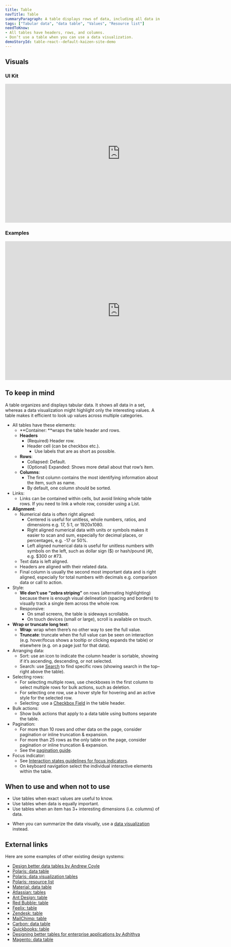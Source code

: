 ```yaml
---
title: Table
navTitle: Table
summaryParagraph: A table displays rows of data, including all data in a set, making it efficient to look up values.
tags: ["Tabular data", "data table", "Values", "Resource list"]
needToKnow:
- All tables have headers, rows, and columns.
- Don’t use a table when you can use a data visualization.
demoStoryId: table-react--default-kaizen-site-demo
---
```



## Visuals

### UI Kit

<iframe style="border: none;" width="744" height="450" src="https://www.figma.com/embed?embed_host=share&url=https%3A%2F%2Fwww.figma.com%2Ffile%2Fe3TyAOZKfLg9cA01Iy1Mgm%2FKaizen-Site-embed%3Fnode-id%3D205%253A11292" allowfullscreen></iframe>

### Examples

<iframe style="border: none;" width="744" height="450" src="https://www.figma.com/embed?embed_host=share&url=https%3A%2F%2Fwww.figma.com%2Ffile%2Fe3TyAOZKfLg9cA01Iy1Mgm%2FKaizen-Site-embed%3Fnode-id%3D1412%253A385" allowfullscreen></iframe>

## To keep in mind

A table organizes and displays tabular data. It shows all data in a set, whereas a data visualization might highlight only the interesting values. A table makes it efficient to look up values across multiple categories.

*   All tables have these elements:
    *   **Container: **wraps the table header and rows.
    *   **Headers**
        *   (Required) Header row.
        *   Header cell (can be checkbox etc.).
            *   Use labels that are as short as possible.
    *   **Rows**:
        *   Collapsed: Default.
        *   (Optional) Expanded: Shows more detail about that row’s item.
    *   **Columns**:
        *   The first column contains the most identifying information about the item, such as name.
        *   By default, one column should be sorted.
*   Links:
    *   Links can be contained within cells, but avoid linking whole table rows. If you need to link a whole row, consider using a List.
*   **Alignment**:
    *   Numerical data is often right aligned:
        *   Centered is useful for unitless, whole numbers, ratios, and dimensions e.g. 17, 5:1, or 1920x1080.
        *   Right aligned numerical data with units or symbols makes it easier to scan and sum, especially for decimal places, or percentages, e.g. -17 or 50%.
        *   Left aligned numerical data is useful for unitless numbers with symbols on the left, such as dollar sign ($) or hash/pound (#), e.g. $300 or #73.
    *   Text data is left aligned.
    *   Headers are aligned with their related data.
    *   Final column is usually the second most important data and is right aligned, especially for total numbers with decimals e.g. comparison data or call to action.
*   Style:
    *   **We don’t use “zebra striping”** on rows (alternating highlighting) because there is enough visual delineation (spacing and borders) to visually track a single item across the whole row.
    *   Responsive:
        *   On small screens, the table is sideways scrollable.
        *   On touch devices (small or large), scroll is available on touch.
*   **Wrap or truncate long text**:
    *   **Wrap**: wrap when there’s no other way to see the full value.
    *   **Truncate**: truncate when the full value can be seen on interaction (e.g. hover/focus shows a tooltip or clicking expands the table) or elsewhere (e.g. on a page just for that data).
*   Arranging data:
    *   Sort: use an icon to indicate the column header is sortable, showing if it’s ascending, descending, or not selected.
    *   Search: use [Search](/components/search-field) to find specific rows (showing search in the top–right above the table).
*   Selecting rows:
    *   For selecting multiple rows, use checkboxes in the first column to select multiple rows for bulk actions, such as deletion.
    *   For selecting one row, use a hover style for hovering and an active style for the selected row.
    *   Selecting: use a [Checkbox Field](/components/checkbox-field) in the table header.
*   Bulk actions:
    *   Show bulk actions that apply to a data table using buttons separate the table.
*   Pagination:
    *   For more than 10 rows and other data on the page, consider pagination or inline truncation & expansion.
    *   For more than 25 rows as the only table on the page, consider pagination or inline truncation & expansion.
    *   See the [pagination guide](https://cultureamp.design/components/pagination/).
*   Focus indicator:
    *   See [Interaction states guidelines for focus indicators](/guidelines/interaction-states#focus-indicator).
    *   On keyboard navigation select the individual interactive elements within the table.


## When to use and when not to use

<WhenToUseAndWhenNotToUse>
<WhenToUse>

*   Use tables when exact values are useful to know.
*   Use tables when data is equally important.
*   Use tables when an item has 3+ interesting dimensions (i.e. columns) of data.

</WhenToUse>
<WhenNotToUse>

*   When you can summarize the data visually, use a [data visualization](/guidelines/data-visualization) instead.

</WhenNotToUse>
</WhenToUseAndWhenNotToUse>

## External links

Here are some examples of other existing design systems:

- [Design better data tables by Andrew Coyle](https://uxdesign.cc/design-better-data-tables-4ecc99d23356)
- [Polaris: data table](https://polaris.shopify.com/components/lists-and-tables/data-table)
- [Polaris: data visualization tables](https://polaris.shopify.com/design/data-visualizations#section-tables)
- [Polaris: resource list](https://polaris.shopify.com/components/lists-and-tables/resource-list#navigation)
- [Material: data table](https://material.io/design/components/data-tables.html)
- [Atlassian: tables](https://www.atlassian.design/guidelines/product/components/tables)
- [Ant Design: table](https://ant.design/components/table/)
- [Red Bubble: table](http://redbubble.design/components/table/examples#basic)
- [Feelix: table](https://feelix.myob.com/#/Components/Tables/Table)
- [Zendesk: table](https://garden.zendesk.com/react-components/tables/)
- [MailChimp: table](https://ux.mailchimp.com/patterns/tables)
- [Carbon: data table](https://www.carbondesignsystem.com/components/data-table/code)
- [Quickbooks: table](https://designsystem.quickbooks.com/component/tables/)
- [Designing better tables for enterprise applications by Adhithya](https://uxdesign.cc/designing-better-tables-for-enterprise-applications-f9ef545e9fbd)
- [Magento: data table](https://devdocs.magento.com/guides/v-3/pattern-library/displaying-data/datatable/datatable.html)
